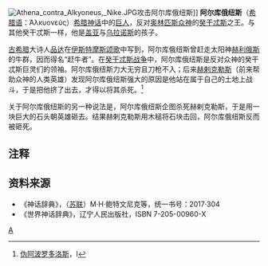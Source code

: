 {{Other uses|subject=希腊神话中的巨人|other=其他同名人或物}}
[[File:Athena_contra_Alkyoneus,_Nike.JPG|thumb]]攻击阿尔库俄纽斯]]
'''阿尔库俄纽斯'''（[[希腊语|希腊语]]：Άλκυονεύς）[[希腊神话|希腊神话]]中的[[巨人|巨人]]，反对[[奥林匹斯十二主神|奥林匹斯众神]]的[[癸干忒斯|癸干忒斯]]之王。与其他癸干忒斯一样，他是[[盖亚|盖亚]]与[[乌拉诺斯|乌拉诺斯]]的孩子。

[[古希腊|古希腊]]大诗人[[品达|品达]]在[[伊斯特摩斯颂歌|伊斯特摩斯颂歌]]中写到，阿尔库俄纽斯曾赶走太阳神[[赫利俄斯|赫利俄斯]]的牛群，因而得名“赶牛者”。在[[癸干忒斯战争|癸干忒斯战争]]中，阿尔库俄纽斯是反对众神的癸干忒斯巨灵们的领袖。阿尔库俄纽斯力大无穷且刀枪不入；后来[[赫剌克勒斯|赫剌克勒斯]]（前来帮助众神的人类英雄）发现阿尔库俄纽斯强大的原因是他站在属于自己的土地上战斗，于是把他挤了出去，才得以将其杀死。<ref>[[伪阿波罗多洛斯|伪阿波罗多洛斯]]，I</ref>

关于阿尔库俄纽斯的另一种说法是，阿尔库俄纽斯企图杀死赫剌克勒斯，于是用一块巨大的石头朝英雄砸去。结果赫剌克勒斯用木槌将石块击回，阿尔库俄纽斯反而被砸死。

== 注释 ==
<references/>

== 资料来源 ==
{{Commons category|Alcyoneus}}
* 《神话辞典》，（[[苏联|苏联]]）M·H·鲍特文尼克等，统一书号：2017·304
* 《世界神话辞典》，辽宁人民出版社，ISBN 7-205-00960-X

{{Authority control}}
[[Category:希腊神话巨人|A]]